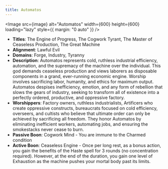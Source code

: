 ```yaml
---
title: Automatos
---
```



<Image src={image} alt="Automatos" width={600} height={600} loading="lazy" style={{ margin: "0 auto" }} />

- **Titles**: The Engine of Progress, The Cogwork Tyrant, The Master of Ceaseless Production, The Great Machine
- **Alignment**: Lawful Evil
- **Domains**: Forge, Industry, Tyranny
- **Description**: Automatos represents cold, ruthless industrial efficiency, automation, and the supremacy of the machine over the individual. This god demands ceaseless production and views laborers as disposable components in a grand, ever-running economic engine. Worship involves sacrificing labor, humanity, and ethics for maximum output. Automatos despises inefficiency, emotion, and any form of rebellion that slows the gears of industry, seeking to transform all of existence into a perfectly ordered, productive, and oppressive factory.
- **Worshippers**: Factory owners, ruthless industrialists, Artificers who create oppressive constructs, bureaucrats focused on cold efficiency, overseers, and cultists who believe that ultimate order can only be achieved by sacrificing all freedom. They honor Automatos by eliminating inefficient workers, automating jobs, and ensuring the smokestacks never cease to burn.
- **Passive Boon**: Cogwork Mind - You are immune to the Charmed condition
- **Active Boon**: Ceaseless Engine - Once per long rest, as a bonus action, you gain the benefits of the Haste spell for 3 rounds (no concentration required). However, at the end of the duration, you gain one level of Exhaustion as the machine pushes your mortal body past its limits.

